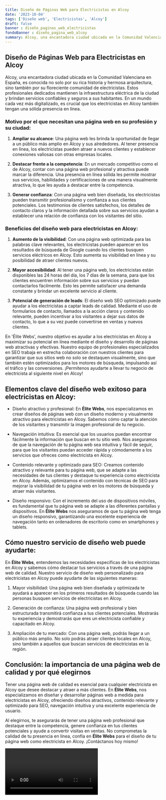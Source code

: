 ```yaml
---
title: Diseño de Páginas Web para Electricistas en Alcoy
date: '2023-10-04'
tags: ['Diseño web', 'Electricistas', 'Alcoy']
draft: false
banner : diseño_paginas_web_electricistas
fondoBanner : diseño_pagina_web_alcoy
summary: Alcoy, una encantadora ciudad ubicada en la Comunidad Valenciana en España, es conocida no solo por su rica historia y hermosa arquitectura, sino también por su floreciente comunidad de electricistas. Estos profesionales dedicados mantienen la infraestructura eléctrica de la ciudad y brindan servicios confiables y seguros a sus habitantes. En un mundo cada vez más digitalizado, es crucial que los electricistas en Alcoy también tengan una sólida presencia en línea.
---
```


## Diseño de Páginas Web para Electricistas en Alcoy

Alcoy, una encantadora ciudad ubicada en la Comunidad Valenciana en España, es conocida no solo por su rica historia y hermosa arquitectura, sino también por su floreciente comunidad de electricistas. Estos profesionales dedicados mantienen la infraestructura eléctrica de la ciudad y brindan servicios confiables y seguros a sus habitantes. En un mundo cada vez más digitalizado, es crucial que los electricistas en Alcoy también tengan una sólida presencia en línea.

### Motivo por el que necesitan una página web en su profesión y su ciudad:

1. **Ampliar su alcance**: Una página web les brinda la oportunidad de llegar a un público más amplio en Alcoy y sus alrededores. Al tener presencia en línea, los electricistas pueden atraer a nuevos clientes y establecer conexiones valiosas con otras empresas locales.

2. **Destacar frente a la competencia**: En un mercado competitivo como el de Alcoy, contar con una página web profesional y atractiva puede marcar la diferencia. Una presencia en línea sólida les permite mostrar sus servicios, habilidades y certificaciones de una manera visualmente atractiva, lo que les ayuda a destacar entre la competencia.

3. **Generar confianza**: Con una página web bien diseñada, los electricistas pueden transmitir profesionalismo y confianza a sus clientes potenciales. Los testimonios de clientes satisfechos, los detalles de contacto claros y la información detallada sobre sus servicios ayudan a establecer una relación de confianza con los visitantes del sitio.

### Beneficios del diseño web para electricistas en Alcoy:

1. **Aumento de la visibilidad**: Con una página web optimizada para las palabras clave relevantes, los electricistas pueden aparecer en los resultados de búsqueda de Google cuando los clientes busquen servicios eléctricos en Alcoy. Esto aumenta su visibilidad en línea y su posibilidad de atraer clientes nuevos.

2. **Mayor accesibilidad**: Al tener una página web, los electricistas están disponibles las 24 horas del día, los 7 días de la semana, para que los clientes encuentren información sobre sus servicios y puedan contactarlos fácilmente. Esto les permite satisfacer una demanda constante y brindar un excelente servicio al cliente.

3. **Potencial de generación de leads**: El diseño web SEO optimizado puede ayudar a los electricistas a captar leads de calidad. Mediante el uso de formularios de contacto, llamados a la acción claros y contenido relevante, pueden incentivar a los visitantes a dejar sus datos de contacto, lo que a su vez puede convertirse en ventas y nuevos clientes.

En 'Élite Webs', nuestro objetivo es ayudar a los electricistas en Alcoy a maximizar su potencial en línea mediante el diseño y desarrollo de páginas web atractivas y efectivas. Nuestro equipo de profesionales especializados en SEO trabaja en estrecha colaboración con nuestros clientes para garantizar que sus sitios web no solo se destaquen visualmente, sino que también estén optimizados para los motores de búsqueda, impulsando así el tráfico y las conversiones. ¡Permítenos ayudarte a llevar tu negocio de electricista al siguiente nivel en Alcoy!

<GifSeo />

<Cta />

## Elementos clave del diseño web exitoso para electricistas en Alcoy:

- Diseño atractivo y profesional: En **Élite Webs**, nos especializamos en crear diseños de páginas web con un diseño moderno y visualmente atractivo para electricistas en Alcoy. Sabemos cómo captar la atención de los visitantes y transmitir la imagen profesional de tu negocio.

- Navegación intuitiva: Es esencial que los usuarios puedan encontrar fácilmente la información que buscan en tu sitio web. Nos aseguramos de que la navegación de tu página web sea intuitiva y fácil de seguir, para que los visitantes puedan acceder rápida y cómodamente a los servicios que ofreces como electricista en Alcoy.

- Contenido relevante y optimizado para SEO: Creamos contenido atractivo y relevante para tu página web, que se adapte a las necesidades de tus clientes y destaque tu experiencia como electricista en Alcoy. Además, optimizamos el contenido con técnicas de SEO para mejorar la visibilidad de tu página web en los motores de búsqueda y atraer más visitantes.

- Diseño responsivo: Con el incremento del uso de dispositivos móviles, es fundamental que tu página web se adapte a las diferentes pantallas y dispositivos. En **Élite Webs** nos aseguramos de que tu página web tenga un diseño responsivo, garantizando una excelente experiencia de navegación tanto en ordenadores de escritorio como en smartphones y tablets.

## Cómo nuestro servicio de diseño web puede ayudarte:

En **Élite Webs**, entendemos las necesidades específicas de los electricistas en Alcoy y sabemos cómo destacar tus servicios a través de una página web de calidad. Nuestro servicio de diseño web personalizado para electricistas en Alcoy puede ayudarte de las siguientes maneras:

1. Mayor visibilidad: Una página web bien diseñada y optimizada te ayudará a aparecer en los primeros resultados de búsqueda cuando las personas busquen servicios de electricistas en Alcoy.

2. Generación de confianza: Una página web profesional y bien estructurada transmitirá confianza a tus clientes potenciales. Mostrarás tu experiencia y demostrarás que eres un electricista confiable y capacitado en Alcoy.

3. Ampliación de tu mercado: Con una página web, podrás llegar a un público más amplio. No solo podrás atraer clientes locales en Alcoy, sino también a aquellos que buscan servicios de electricistas en la región.

## Conclusión: la importancia de una página web de calidad y por qué elegirnos

Tener una página web de calidad es esencial para cualquier electricista en Alcoy que desee destacar y atraer a más clientes. En **Élite Webs**, nos especializamos en diseñar y desarrollar páginas web a medida para electricistas en Alcoy, ofreciendo diseños atractivos, contenido relevante y optimizado para SEO, navegación intuitiva y una excelente experiencia de usuario.

Al elegirnos, te asegurarás de tener una página web profesional que destaque entre la competencia, genere confianza en tus clientes potenciales y ayude a convertir visitas en ventas. No comprometas la calidad de tu presencia en línea, confía en **Élite Webs** para el diseño de tu página web como electricista en Alcoy. ¡Contáctanos hoy mismo!

<Video />

<CtaBot job='Electricistas' city='Alcoy'/>

<Gmaps query='Alcoy+españa+maps' />